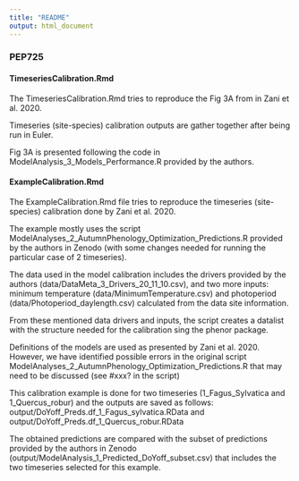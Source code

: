 ```yaml
---
title: "README"
output: html_document
---
```


### PEP725

#### TimeseriesCalibration.Rmd

The TimeseriesCalibration.Rmd tries to reproduce the Fig 3A from in Zani et al. 2020.

Timeseries (site-species) calibration outputs are gather together after being run in Euler.

Fig 3A is presented following the code in ModelAnalysis_3_Models_Performance.R provided by the authors.

#### ExampleCalibration.Rmd

The ExampleCalibration.Rmd file tries to reproduce the timeseries (site-species) calibration done by Zani et al. 2020.

The example mostly uses the script ModelAnalyses_2_AutumnPhenology_Optimization_Predictions.R provided by the authors in Zenodo (with some changes needed for running the particular case of 2 timeseries).

The data used in the model calibration includes the drivers provided by the authors (data/DataMeta_3_Drivers_20_11_10.csv), and two more inputs: minimum temperature (data/MinimumTemperature.csv) and photoperiod (data/Photoperiod_daylength.csv) calculated from the data site information. 

From these mentioned data drivers and inputs, the script creates a datalist with the structure needed for the calibration sing the phenor package.

Definitions of the models are used as presented by Zani et al. 2020. However, we have identified possible errors in the original script ModelAnalyses_2_AutumnPhenology_Optimization_Predictions.R that may need to be discussed (see #xxx? in the script)

This calibration example is done for two timeseries (1_Fagus_Sylvatica and 1_Quercus_robur) and the outputs are saved as follows: output/DoYoff_Preds.df_1_Fagus_sylvatica.RData and output/DoYoff_Preds.df_1_Quercus_robur.RData 

The obtained predictions are compared with the subset of predictions provided by the authors in Zenodo (output/ModelAnalysis_1_Predicted_DoYoff_subset.csv) that includes the two timeseries selected for this example.

